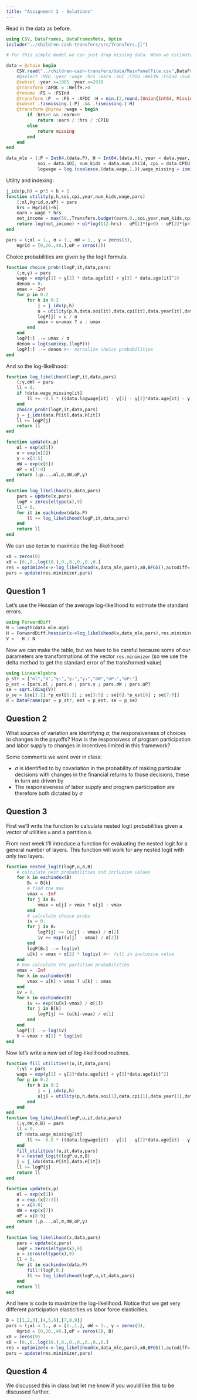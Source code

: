 ```yaml
---
title: "Assignment 2 - Solutions"
---
```


Read in the data as before.
```julia
using CSV, DataFrames, DataFramesMeta, Optim
include("../children-cash-transfers/src/Transfers.jl")

# for this simple model we can just drop missing data. When we estimate the model with persistent latent heterogeneity, we will need complete panels (including years where choices are missing).

data = @chain begin
    CSV.read("../children-cash-transfers/data/MainPanelFile.csv",DataFrame,missingstring = "NA")
    #@select :MID :year :wage :hrs :earn :SOI :CPIU :WelfH :FSInd :num_child :age
    @subset :year.>=1985 :year.<=2010
    @transform :AFDC = :WelfH.>0 
    @rename :FS = :FSInd
    @transform :P  = :FS + :AFDC :H = min.(2,round.(Union{Int64, Missing},:hrs / (52*20)))
    @subset .!ismissing.(:P) .&& .!ismissing.(:H)
    @transform @byrow :wage = begin
        if :hrs>0 && :earn>0
            return :earn / :hrs / :CPIU
        else
            return missing
        end
    end
end

data_mle = (;P = Int64.(data.P), H = Int64.(data.H), year = data.year, age = data.age,
            soi = data.SOI, num_kids = data.num_child, cpi = data.CPIU,
            logwage = log.(coalesce.(data.wage,1.)),wage_missing = ismissing.(data.wage))

```

Utility and indexing:

```julia
j_idx(p,h) = p*3 + h + 1
function utility(p,h,soi,cpi,year,num_kids,wage,pars)
    (;αl,Hgrid,σ,αP) = pars
    hrs = Hgrid[1+h]
    earn = wage * hrs
    net_income = max(50.,Transfers.budget(earn,0.,soi,year,num_kids,cpi,p))
    return log(net_income) + αl*log(112-hrs) - αP[1]*(p>0) - αP[2]*(p>1)
end

pars = (;αl = 1., σ = 1., σW = 1., γ = zeros(3),
    Hgrid = [0,20.,40.],αP = zeros(2))
```

Choice probabilities are given by the logit formula.

```julia
function choice_prob!(logP,it,data,pars)
    (;σ,γ) = pars
    wage = exp(γ[1] + γ[2] * data.age[it] + γ[3] * data.age[it]^2)
    denom = 0.
    umax = -Inf
    for p in 0:2
        for h in 0:2
            j = j_idx(p,h)
            u = utility(p,h,data.soi[it],data.cpi[it],data.year[it],data.num_kids[it],wage,pars)
            logP[j] = u / σ
            umax = u>umax ? u : umax
        end
    end
    logP[:] .-= umax / σ
    denom = log(sum(exp.(logP)))
    logP[:] .-= denom #<- nornalize choice probabilities
end
```

And so the log-likelihood:

```julia


function log_likelihood(logP,it,data,pars)
    (;γ,σW) = pars
    ll = 0.
    if !data.wage_missing[it]
        ll += -0.5 * ((data.logwage[it] - γ[1] - γ[2]*data.age[it] - γ[3]*data.age[it]^2) / σW)^2 - log(σW)
    end
    choice_prob!(logP,it,data,pars)
    j = j_idx(data.P[it],data.H[it])
    ll += logP[j]
    return ll
end

function update(x,p)
    αl = exp(x[1])
    σ = exp(x[2])
    γ = x[3:5]
    σW = exp(x[6])
    αP = x[7:8]
    return (;p...,αl,σ,σW,αP,γ)
end

function log_likelihood(x,data,pars)
    pars = update(x,pars)
    logP = zeros(eltype(x),9)
    ll = 0.
    for it in eachindex(data.P)
        ll += log_likelihood(logP,it,data,pars)
    end
    return ll
end

```

We can use `Optim` to maximize the log-likelihood:

```julia
x0 = zeros(8)
x0 = [0.,0.,log(10.),0.,0.,0.,0.,0.]
res = optimize(x->-log_likelihood(x,data_mle,pars),x0,BFGS(),autodiff=:forward,Optim.Options(show_trace = true))
pars = update(res.minimizer,pars)

```


## Question 1

Let's use the Hessian of the average log-likelihood to estimate the standard errors.

```julia
using ForwardDiff
N = length(data_mle.age)
H = ForwardDiff.hessian(x->log_likelihood(x,data_mle,pars),res.minimizer) / N
V = - H / N
```

Now we can make the table, but we have to be careful because some of our parameters are transformations of the vector `res.minimizer` (so we use the delta method to get the standard error of the transformed value)

```julia
using LinearAlgebra
p_str = ["αl","σ","γ₁","γ₂","γ₃","σW","αP₁","αP₂"]
p_est = [pars.αl ; pars.σ ; pars.γ ; pars.σW ; pars.αP]
se = sqrt.(diag(V))
p_se = [se[1:2].*p_est[1:2] ; se[3:5] ; se[6].*p_est[6] ; se[7:8]]
d = DataFrame(par = p_str, est = p_est, se = p_se)

```


## Question 2

What sources of variation are identifying $\sigma$, the responsiveness of choices to changes in the payoffs? How is the responsivess of program participation and labor supply to changes in incentives limited in this framework?

Some comments we went over in class:

- $\sigma$ is identified to by covariation in the probability of making particular decisions with changes in the financial returns to those decisions, these in turn are driven by 
- The responsiveness of labor supply and program participation are therefore both dictated by $\sigma$

## Question 3

First we'll write the function to calculate nested logit probabilities given a vector of utilities `u` and a partition `B`. 

From next week I'll introduce a function for evaluating the nested logit for a general number of layers. This function will work for any nested logit with only two layers.

```julia

function nested_logit(logP,u,σ,B)
    # calculate nest probabilities and inclusive values
    for k in eachindex(B)
        Bₖ = B[k]
        # find the max
        vmax = -Inf
        for j in Bₖ
            vmax = u[j] > vmax ? u[j] : vmax
        end
        # calculate choice probs
        iv = 0.
        for j in Bₖ
            logP[j] += (u[j] - vmax) / σ[2]
            iv += exp((u[j] - vmax) / σ[2])
        end
        logP[Bₖ] .-= log(iv)
        u[k] = vmax + σ[2] * log(iv) #<- fill in inclusive value
    end
    # now calculate the partition probabilities
    vmax = -Inf
    for k in eachindex(B)
        vmax = u[k] > vmax ? u[k] : vmax
    end
    iv = 0.
    for k in eachindex(B)
        iv += exp((u[k]-vmax) / σ[1])
        for j in B[k]
            logP[j] += (u[k]-vmax) / σ[1]
        end
    end
    logP[:] .-= log(iv)
    V = vmax + σ[1] * log(iv)
end
```

Now let's write a new set of log-likelihood routines.
```julia
function fill_utilities!(u,it,data,pars)
    (;γ) = pars
    wage = exp(γ[1] + γ[2]*data.age[it] + γ[3]*data.age[it]^2)
    for p in 0:2
        for h in 0:2
            j = j_idx(p,h)
            u[j] = utility(p,h,data.soi[1],data.cpi[1],data.year[1],data.num_kids[1],wage,pars)
        end
    end
end
function log_likelihood(logP,u,it,data,pars)
    (;γ,σW,σ,B) = pars
    ll = 0.
    if !data.wage_missing[it]
        ll += -0.5 * ((data.logwage[it] - γ[1] - γ[2]*data.age[it] - γ[3]*data.age[it]^2) / σW)^2 - log(σW)
    end
    fill_utilities!(u,it,data,pars)
    V = nested_logit(logP,u,σ,B)
    j = j_idx(data.P[it],data.H[it])
    ll += logP[j]
    return ll
end

function update(x,p)
    αl = exp(x[1])
    σ = exp.(x[2:3])
    γ = x[4:6]
    σW = exp(x[7])
    αP = x[8:9]
    return (;p...,αl,σ,σW,αP,γ)
end

function log_likelihood(x,data,pars)
    pars = update(x,pars)
    logP = zeros(eltype(x),9)
    u = zeros(eltype(x),9)
    ll = 0.
    for it in eachindex(data.P)
        fill!(logP,0.)
        ll += log_likelihood(logP,u,it,data,pars)
    end
    return ll
end

```

And here is code to maximize the log-likelihood. Notice that we get very different participation elasticities vs labor force elasticities.

```julia
B = [[1,2,3],[4,5,6],[7,8,9]]
pars = (;αl = 1., σ = [1.,1.], σW = 1., γ = zeros(3),
    Hgrid = [0,20.,40.],αP = zeros(2), B)
x0 = zeros(9)
x0 = [0.,0.,log(10.),0.,0.,0.,0.,0.,0.]
res = optimize(x->-log_likelihood(x,data_mle,pars),x0,BFGS(),autodiff=:forward,Optim.Options(show_trace = true))
pars = update(res.minimizer,pars)
```

## Question 4

We discussed this in class but let me know if you would like this to be discussed further.